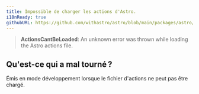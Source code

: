 ```yaml
---
title: Impossible de charger les actions d'Astro.
i18nReady: true
githubURL: https://github.com/withastro/astro/blob/main/packages/astro/src/core/errors/errors-data.ts
---
```


> **ActionsCantBeLoaded**: An unknown error was thrown while loading the Astro actions file.

## Qu'est-ce qui a mal tourné ?
Émis en mode développement lorsque le fichier d'actions ne peut pas être chargé.
